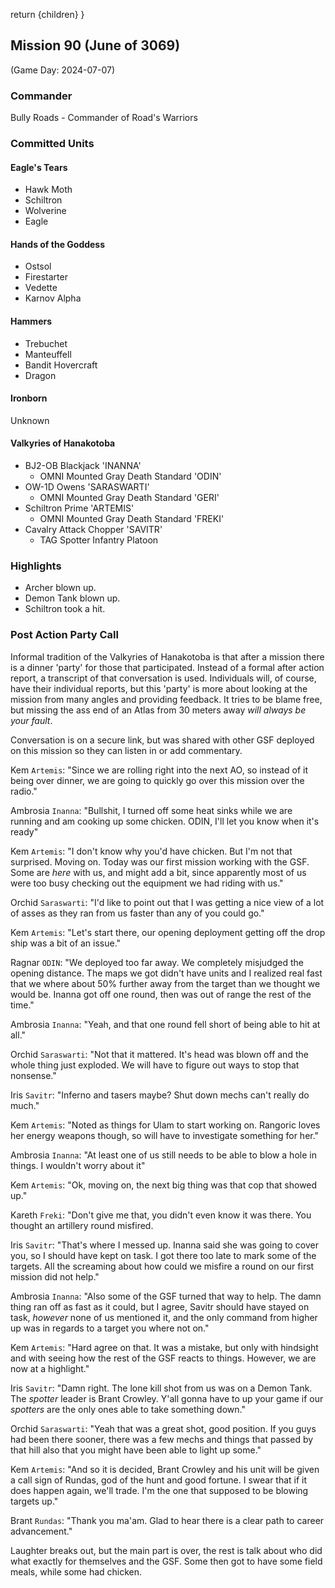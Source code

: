   return <Framework>{children}</Framework>
}

## Mission 90 (June of 3069)

(Game Day: 2024-07-07)

### Commander

Bully Roads - Commander of Road's Warriors

### Committed Units

#### Eagle's Tears

- Hawk Moth
- Schiltron
- Wolverine
- Eagle

#### Hands of the Goddess

- Ostsol
- Firestarter
- Vedette
- Karnov Alpha

#### Hammers

- Trebuchet
- Manteuffell
- Bandit Hovercraft
- Dragon

#### Ironborn

Unknown

#### Valkyries of Hanakotoba

- BJ2-OB Blackjack 'INANNA'
  - OMNI Mounted Gray Death Standard 'ODIN'
- OW-1D Owens 'SARASWARTI'
  - OMNI Mounted Gray Death Standard 'GERI'
- Schiltron Prime 'ARTEMIS'
  - OMNI Mounted Gray Death Standard 'FREKI'
- Cavalry Attack Chopper 'SAVITR'
  - TAG Spotter Infantry Platoon

### Highlights

- Archer blown up.
- Demon Tank blown up.
- Schiltron took a hit.

### Post Action Party Call

Informal tradition of the Valkyries of Hanakotoba is that after a mission there is a dinner 'party' for those that participated. Instead of a formal after action report, a transcript of that conversation is used. Individuals will, of course, have their individual reports, but this 'party' is more about looking at the mission from many angles and providing feedback. It tries to be blame free, but missing the ass end of an Atlas from 30 meters away _will always be your fault_.

Conversation is on a secure link, but was shared with other GSF deployed on this mission so they can listen in or add commentary.

Kem `Artemis`: "Since we are rolling right into the next AO, so instead of it being over dinner, we are going to quickly go over this mission over the radio."

Ambrosia `Inanna`: "Bullshit, I turned off some heat sinks while we are running and am cooking up some chicken. ODIN, I'll let you know when it's ready"

Kem `Artemis`: "I don't know why you'd have chicken. But I'm not that surprised. Moving on. Today was our first mission working with the GSF. Some are _here_ with us, and might add a bit, since apparently most of us were too busy checking out the equipment we had riding with us."

Orchid `Saraswarti`: "I'd like to point out that I was getting a nice view of a lot of asses as they ran from us faster than any of you could go."

Kem `Artemis`: "Let's start there, our opening deployment getting off the drop ship was a bit of an issue."

Ragnar `ODIN`: "We deployed too far away. We completely misjudged the opening distance. The maps we got didn't have units and I realized real fast that we where about 50% further away from the target than we thought we would be. Inanna got off one round, then was out of range the rest of the time."

Ambrosia `Inanna`: "Yeah, and that one round fell short of being able to hit at all."

Orchid `Saraswarti`: "Not that it mattered. It's head was blown off and the whole thing just exploded. We will have to figure out ways to stop that nonsense."

Iris `Savitr`: "Inferno and tasers maybe? Shut down mechs can't really do much."

Kem `Artemis`: "Noted as things for Ulam to start working on. Rangoric loves her energy weapons though, so will have to investigate something for her."

Ambrosia `Inanna`: "At least one of us still needs to be able to blow a hole in things. I wouldn't worry about it"

Kem `Artemis`: "Ok, moving on, the next big thing was that cop that showed up."

Kareth `Freki`: "Don't give me that, you didn't even know it was there. You thought an artillery round misfired.

Iris `Savitr`: "That's where I messed up. Inanna said she was going to cover you, so I should have kept on task. I got there too late to mark some of the targets. All the screaming about how could we misfire a round on our first mission did not help."

Ambrosia `Inanna`: "Also some of the GSF turned that way to help. The damn thing ran off as fast as it could, but I agree, Savitr should have stayed on task, _however_ none of us mentioned it, and the only command from higher up was in regards to a target you where not on."

Kem `Artemis`: "Hard agree on that. It was a mistake, but only with hindsight and with seeing how the rest of the GSF reacts to things. However, we are now at a highlight."

Iris `Savitr`: "Damn right. The lone kill shot from us was on a Demon Tank. The _spotter_ leader is Brant Crowley. Y'all gonna have to up your game if our _spotters_ are the only ones able to take something down."

Orchid `Saraswarti`: "Yeah that was a great shot, good position. If you guys had been there sooner, there was a few mechs and things that passed by that hill also that you might have been able to light up some."

Kem `Artemis`: "And so it is decided, Brant Crowley and his unit will be given a call sign of Rundas, god of the hunt and good fortune. I swear that if it does happen again, we'll trade. I'm the one that supposed to be blowing targets up."

Brant `Rundas`: "Thank you ma'am. Glad to hear there is a clear path to career advancement."

Laughter breaks out, but the main part is over, the rest is talk about who did what exactly for themselves and the GSF. Some then got to have some field meals, while some had chicken.
